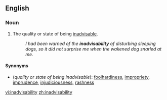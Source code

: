 ==English==

===Noun===
{{en-noun|-}}

# The quality or state of being [[inadvisable]].
#:''I had been warned of the '''inadvisability''' of disturbing sleeping dogs, so it did not surprise me when the wakened dog snarled at me.''

====Synonyms====
*(''quality or state of being inadvisable''): [[foolhardiness]], [[impropriety]], [[imprudence]], [[injudiciousness]], [[rashness]]

[[vi:inadvisability]]
[[zh:inadvisability]]
